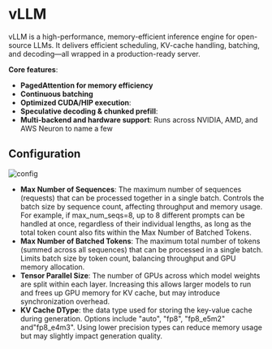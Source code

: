# vLLM

vLLM is a high-performance, memory-efficient inference engine for open-source LLMs.
It delivers efficient scheduling, KV-cache handling, batching, and decoding—all wrapped in a production-ready server.

**Core features**:
- **PagedAttention for memory efficiency**
- **Continuous batching**
- **Optimized CUDA/HIP execution**:
- **Speculative decoding & chunked prefill**:
- **Multi-backend and hardware support**: Runs across NVIDIA, AMD, and AWS Neuron to name a few

## Configuration

![config](https://raw.githubusercontent.com/huggingface/hf-endpoints-documentation/update/large-rewrite/assets/vllm/vllm_config.png)


- **Max Number of Sequences**: The maximum number of sequences (requests) that can be processed together in a single batch. Controls
the batch size by sequence count, affecting throughput and memory usage. For example, if max_num_seqs=8, up to 8 different prompts can
be handled at once, regardless of their individual lengths, as long as the total token count also fits within the Max Number of Batched Tokens.
- **Max Number of Batched Tokens**: The maximum total number of tokens (summed across all sequences) that can be processed in a single
batch. Limits batch size by token count, balancing throughput and GPU memory allocation.
- **Tensor Parallel Size**: The number of GPUs across which model weights are split within each layer. Increasing this allows larger
models to run and frees up GPU memory for KV cache, but may introduce synchronization overhead.
- **KV Cache DType**: the data type used for storing the key-value cache during generation. Options include "auto", "fp8", "fp8_e5m2"
and"fp8_e4m3". Using lower precision types can reduce memory usage but may slightly impact generation quality.
